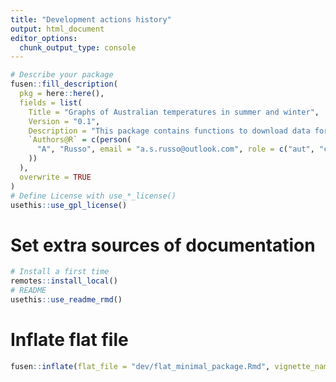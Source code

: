 ```yaml
---
title: "Development actions history"
output: html_document
editor_options: 
  chunk_output_type: console
---
```


```r
# Describe your package
fusen::fill_description(
  pkg = here::here(),
  fields = list(
    Title = "Graphs of Australian temperatures in summer and winter",
    Version = "0.1",
    Description = "This package contains functions to download data for Australian weather stations and to graph their maximum and minimum daily temperatures in summer and winter.",
    `Authors@R` = c(person(
      "A", "Russo", email = "a.s.russo@outlook.com", role = c("aut", "cre")
    ))
  ),
  overwrite = TRUE
)
# Define License with use_*_license()
usethis::use_gpl_license()
```

# Set extra sources of documentation

```r
# Install a first time
remotes::install_local()
# README
usethis::use_readme_rmd()
```

# Inflate flat file

```r
fusen::inflate(flat_file = "dev/flat_minimal_package.Rmd", vignette_name = NA, overwrite = TRUE)
```